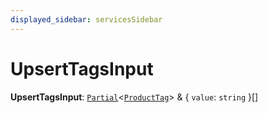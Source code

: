 ```yaml
---
displayed_sidebar: servicesSidebar
---
```



# UpsertTagsInput

 **UpsertTagsInput**: [`Partial`](Partial.mdx)<[`ProductTag`](../classes/ProductTag.mdx)\> & { `value`: `string`  }[]
